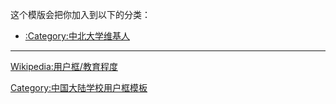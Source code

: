 {{Userbox
  |border-c = #AAAA00
  |border-s = 1
  |id-c     = #ffffff
  |id-s     = 12
  |id-fc    = #000
  |info-c   = #4876FF
  |info-s   = 10
  |info-fc  = #000000
  |id       = <!--注意合理使用之规定：“绝对不能将“合理使用”之图片，放入个人的用户页面进行展示。”-->中北大学
  |info     = 这个用户是'''<span class="org">[[中北大学]]([[华北工学院]])'''</span>的校友、学生或老师。
}}[[Category:中北大学维基人|{{PAGENAME}}]]
<noinclude>
<div style="clear:both">
这个模版会把你加入到以下的分类：
*[[:Category:中北大学维基人]]
----
[[Wikipedia:用户框/教育程度]]</div>
{{UF-hcard-part}}
[[Category:中国大陆学校用户框模板]]
</noinclude>